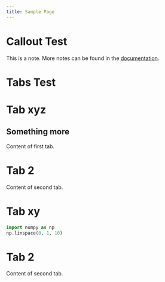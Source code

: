 ```yaml
---
title: Sample Page
---
```


# Callout Test

::: {.callout-note}
This is a note. More notes can be found in the [documentation](https://quarto.org/docs/).
:::

# Tabs Test

::: {.panel-tabset}

# Tab xyz

## Something more
Content of first tab.

# Tab 2
Content of second tab.

:::

::: {.panel-tabset}

# Tab xy

```python
import numpy as np
np.linspace(0, 1, 10)
```

# Tab 2
Content of second tab.

:::
